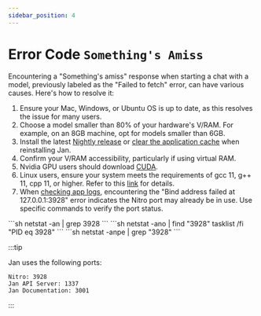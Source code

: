 ```yaml
---
sidebar_position: 4
---
```


# Error Code `Something's Amiss`

Encountering a "Something's amiss" response when starting a chat with a model, previously labeled as the "Failed to fetch" error, can have various causes. Here's how to resolve it:

1. Ensure your Mac, Windows, or Ubuntu OS is up to date, as this resolves the issue for many users.
2. Choose a model smaller than 80% of your hardware's V/RAM. For example, on an 8GB machine, opt for models smaller than 6GB.
3. Install the latest [Nightly release](https://jan.ai/install/nightly/) or [clear the application cache](https://jan.ai/troubleshooting/stuck-on-broken-build/) when reinstalling Jan.
4. Confirm your V/RAM accessibility, particularly if using virtual RAM.
5. Nvidia GPU users should download [CUDA](https://developer.nvidia.com/cuda-downloads).
6. Linux users, ensure your system meets the requirements of gcc 11, g++ 11, cpp 11, or higher. Refer to this [link](https://jan.ai/guides/troubleshooting/gpu-not-used/#specific-requirements-for-linux) for details.
7. When [checking app logs](https://jan.ai/troubleshooting/how-to-get-error-logs/), encountering the "Bind address failed at 127.0.0.1:3928" error indicates the Nitro port may already be in use. Use specific commands to verify the port status.

<Tabs>
    <TabItem value="mac" label="MacOS" default>
        ```sh
        netstat -an | grep 3928
        ```
    </TabItem>
    <TabItem value="windows" label="Windows" default>
        ```sh
        netstat -ano | find "3928" 
        tasklist /fi "PID eq 3928"
        ```
    </TabItem>
    <TabItem value="linux" label="Linux" default>
        ```sh
        netstat -anpe | grep "3928" 
        ```
    </TabItem>
</Tabs>

:::tip

Jan uses the following ports:

    Nitro: 3928
    Jan API Server: 1337
    Jan Documentation: 3001

:::
